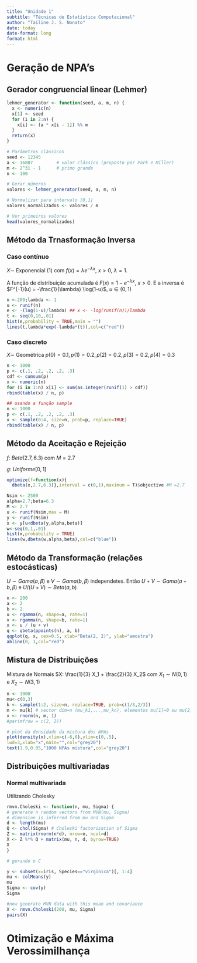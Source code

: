 ```yaml
---
title: "Unidade 1"
subtitle: "Técnicas de Estatística Computacional"
author: "Tailine J. S. Nonato"
date: today
date-format: long
format: html
---
```


# Geração de NPA's

## Gerador congruencial linear (Lehmer)

```r
lehmer_generator <- function(seed, a, m, n) {
  x <- numeric(n)
  x[1] <- seed
  for (i in 2:n) {
    x[i] <- (a * x[i - 1]) %% m
  }
  return(x)
}

# Parâmetros clássicos 
seed <- 12345
a <- 16807         # valor clássico (proposto por Park e Miller)
m <- 2^31 - 1      # primo grande
n <- 100

# Gerar números
valores <- lehmer_generator(seed, a, m, n)

# Normalizar para intervalo [0,1]
valores_normalizados <- valores / m

# Ver primeiros valores
head(valores_normalizados)
```

## Método da Trnasformação Inversa

### Caso contínuo

$X \sim$ Exponencial $(1)$ com $f(x) = \lambda e^{-\lambda x}$, $x > 0$, $\lambda = 1$.

A função de distribuição acumulada é $F(x) = 1 - e^{-\lambda x}$, $x > 0$. E a inversa é $F^{-1}(u) = -\frac{1}{\lambda} \log(1-u)$, $u \in (0,1)$

```r
n <-200;lambda <- 1
u <- runif(n)
e <- -(log(1-u)/lambda) ## x <- -log(runif(n))/lambda
t <- seq(0,10,.01)
hist(e,probability = TRUE,main = "")
lines(t,lambda*exp(-lambda*(t)),col=c("red"))
```

### Caso discreto

$X \sim$ Geométrica $p(0)= 0.1, p(1) = 0.2, p(2) = 0.2, p(3) = 0.2, p(4) = 0.3$

```r
n <- 1000
p <- c(.1, .2, .2, .2, .3)
cdf <- cumsum(p)
x <- numeric(n)
for (i in 1:n) x[i] <- sum(as.integer(runif(1) > cdf))
rbind(table(x) / n, p)

## usando a função sample
n <- 1000
p <- c(.1, .2, .2, .2, .3)
x <- sample(0:4, size=n, prob=p, replace=TRUE)
rbind(table(x) / n, p)
```

## Método da Aceitação e Rejeição

$f$: $Beta(2.7,6.3)$ com $M = 2.7$

$g$: $Uniforme[0,1]$

```r
optimize(f=function(x){
  dbeta(x,2.7,6.3)},interval = c(0,1),maximum = T)$objective #M =2.7

Nsim <- 2500
alpha=2.7;beta=6.3
M <- 2.7
u <- runif(Nsim,max = M)
y <- runif(Nsim)
x <- y[u<dbeta(y,alpha,beta)]
w<-seq(0,1,.01)
hist(x,probability = TRUE)
lines(w,dbeta(w,alpha,beta),col=c("blue"))
```

## Método da Transformação (relações estocásticas)

$U \sim Gama (a, \beta)$ e $V \sim Gama (b, \beta)$ independetes. Então $U + V \sim Gama (a + b, \beta)$ e $U/(U+V) \sim Beta(a,b)$

```r
n <- 200
a <- 2
b <- 2
u <- rgamma(n, shape=a, rate=1)
v <- rgamma(n, shape=b, rate=1)
x <- u / (u + v)
q <- qbeta(ppoints(n), a, b)
qqplot(q, x, cex=0.5, xlab="Beta(2, 2)", ylab="amostra")
abline(0, 1,col="red")
```

## Mistura de Distribuições

Mistura de Normais $X: \frac{1}{3} X_1 + \frac{2}{3} X_2$ com $X_1 \sim N(0,1)$ e $X_2 \sim N(3,1)$

```r
n <- 1000
mu<-c(0,3)
k <- sample(1:2, size=n, replace=TRUE, prob=c(1/3,2/3))
m <- mu[k] # vector dim=n (mu_k1,...,mu_kn), elementos mu[1]=0 ou mu[2]=3
x <- rnorm(n, m, 1)
#par(mfrow = c(2, 2))

# plot da densidade da mistura dos NPAs
plot(density(x),xlim=c(-6,6),ylim=c(0,.5),
lwd=3,xlab="x",main="",col="grey20")
text(1.9,0.05,"1000 NPAs mistura",col="grey20")
```

## Distribuições multivariadas

### Normal multivariada

Utilizando Cholesky

```r
rmvn.Choleski <- function(n, mu, Sigma) {
# generate n random vectors from MVN(mu, Sigma)
# dimension is inferred from mu and Sigma
d <- length(mu)
Q <- chol(Sigma) # Choleski factorization of Sigma
Z <- matrix(rnorm(n*d), nrow=n, ncol=d)
X <- Z %*% Q + matrix(mu, n, d, byrow=TRUE)
X
}

# gerando o C
```

```r
y <- subset(x=iris, Species=="virginica")[, 1:4]
mu <- colMeans(y)
mu
Sigma <- cov(y)
Sigma

#now generate MVN data with this mean and covariance
X <- rmvn.Choleski(200, mu, Sigma)
pairs(X)
```

# Otimização e Máxima Verossimilhança